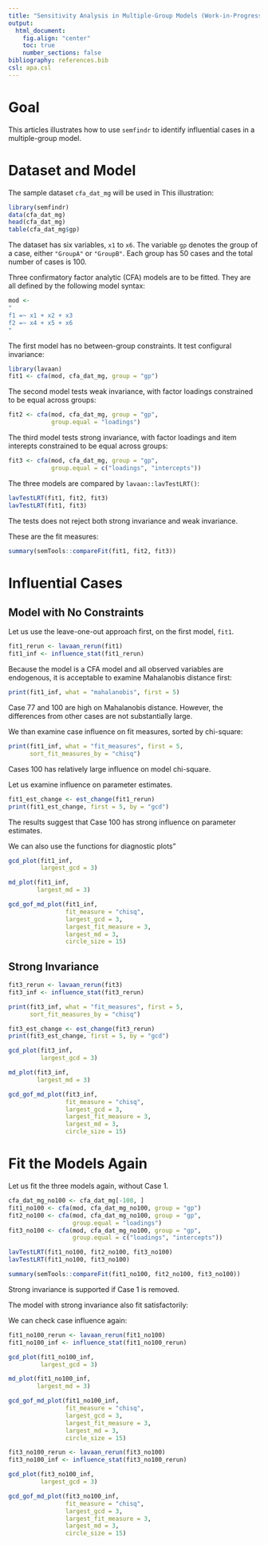 ```yaml
---
title: "Sensitivity Analysis in Multiple-Group Models (Work-in-Progress)"
output:
  html_document:
    fig.align: "center"
    toc: true
    number_sections: false
bibliography: references.bib
csl: apa.csl
---
```


# Goal

This articles illustrates how to use `semfindr` to
identify influential cases in a multiple-group model.

# Dataset and Model

The sample dataset `cfa_dat_mg` will be used in This
illustration:

```r
library(semfindr)
data(cfa_dat_mg)
head(cfa_dat_mg)
table(cfa_dat_mg$gp)
```

The dataset has six variables, `x1` to `x6`. The variable
`gp` denotes the group of a case, either `"GroupA"`
or `"GroupB"`. Each group has 50 cases and the total
number of cases is 100.

Three confirmatory factor analytic (CFA) models are to be
fitted. They are all defined by the following model syntax:

```r
mod <-
"
f1 =~ x1 + x2 + x3
f2 =~ x4 + x5 + x6
"
```

The first model has no between-group constraints. It test
configural invariance:

```r
library(lavaan)
fit1 <- cfa(mod, cfa_dat_mg, group = "gp")
```

The second model tests weak invariance, with factor loadings
constrained to be equal across groups:

```r
fit2 <- cfa(mod, cfa_dat_mg, group = "gp",
            group.equal = "loadings")
```

The third model tests strong invariance, with factor
loadings and item interepts constrained to be equal
across groups:

```r
fit3 <- cfa(mod, cfa_dat_mg, group = "gp",
            group.equal = c("loadings", "intercepts"))
```

The three models are compared by `lavaan::lavTestLRT()`:

```r
lavTestLRT(fit1, fit2, fit3)
lavTestLRT(fit1, fit3)
```

The tests does not reject both strong invariance and weak invariance.

These are the fit measures:

```r
summary(semTools::compareFit(fit1, fit2, fit3))
```

# Influential Cases

## Model with No Constraints

Let us use the leave-one-out approach first, on the
first model, `fit1`.

```r
fit1_rerun <- lavaan_rerun(fit1)
fit1_inf <- influence_stat(fit1_rerun)
```

Because the model is a CFA model and all observed variables
are endogenous, it is acceptable to examine Mahalanobis
distance first:

```r
print(fit1_inf, what = "mahalanobis", first = 5)
```

Case 77 and 100 are high on Mahalanobis distance. However,
the differences from other cases are not substantially
large.

We than examine case influence on fit measures,
sorted by chi-square:

```r
print(fit1_inf, what = "fit_measures", first = 5,
      sort_fit_measures_by = "chisq")
```

Cases 100 has relatively large influence
on model chi-square.

Let us examine influence on parameter estimates.

```r
fit1_est_change <- est_change(fit1_rerun)
print(fit1_est_change, first = 5, by = "gcd")
```

The results suggest that Case 100 has strong influence
on parameter estimates.

We can also use the functions for diagnostic plots"

```R
gcd_plot(fit1_inf,
         largest_gcd = 3)
```

```r
md_plot(fit1_inf,
        largest_md = 3)
```

```r
gcd_gof_md_plot(fit1_inf,
                fit_measure = "chisq",
                largest_gcd = 3,
                largest_fit_measure = 3,
                largest_md = 3,
                circle_size = 15)
```

## Strong Invariance

```r
fit3_rerun <- lavaan_rerun(fit3)
fit3_inf <- influence_stat(fit3_rerun)
```

```r
print(fit3_inf, what = "fit_measures", first = 5,
      sort_fit_measures_by = "chisq")
```

```r
fit3_est_change <- est_change(fit3_rerun)
print(fit3_est_change, first = 5, by = "gcd")
```

```R
gcd_plot(fit3_inf,
         largest_gcd = 3)
```

```r
md_plot(fit3_inf,
        largest_md = 3)
```

```r
gcd_gof_md_plot(fit3_inf,
                fit_measure = "chisq",
                largest_gcd = 3,
                largest_fit_measure = 3,
                largest_md = 3,
                circle_size = 15)
```

# Fit the Models Again

Let us fit the three models again, without Case 1.


```r
cfa_dat_mg_no100 <- cfa_dat_mg[-100, ]
fit1_no100 <- cfa(mod, cfa_dat_mg_no100, group = "gp")
fit2_no100 <- cfa(mod, cfa_dat_mg_no100, group = "gp",
                  group.equal = "loadings")
fit3_no100 <- cfa(mod, cfa_dat_mg_no100, group = "gp",
                  group.equal = c("loadings", "intercepts"))
```

```r
lavTestLRT(fit1_no100, fit2_no100, fit3_no100)
lavTestLRT(fit1_no100, fit3_no100)
```

```r
summary(semTools::compareFit(fit1_no100, fit2_no100, fit3_no100))
```

Strong invariance is supported if Case 1 is removed.

The model with strong invariance also fit satisfactorily:

We can check case influence again:

```r
fit1_no100_rerun <- lavaan_rerun(fit1_no100)
fit1_no100_inf <- influence_stat(fit1_no100_rerun)
```

```R
gcd_plot(fit1_no100_inf,
         largest_gcd = 3)
```

```r
md_plot(fit1_no100_inf,
        largest_md = 3)
```

```r
gcd_gof_md_plot(fit1_no100_inf,
                fit_measure = "chisq",
                largest_gcd = 3,
                largest_fit_measure = 3,
                largest_md = 3,
                circle_size = 15)
```


```r
fit3_no100_rerun <- lavaan_rerun(fit3_no100)
fit3_no100_inf <- influence_stat(fit3_no100_rerun)
```

```R
gcd_plot(fit3_no100_inf,
         largest_gcd = 3)
```

```r
gcd_gof_md_plot(fit3_no100_inf,
                fit_measure = "chisq",
                largest_gcd = 3,
                largest_fit_measure = 3,
                largest_md = 3,
                circle_size = 15)
```

